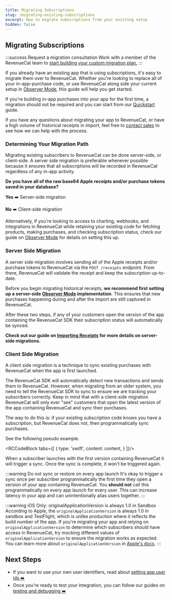 ```yaml
---
title: Migrating Subscriptions
slug: /migrating-existing-subscriptions
excerpt: How to migrate subscriptions from your existing setup
hidden: false
---
```


## Migrating Subscriptions

:::success Request a migration consultation
Work with a member of the RevenueCat team to [start building your custom migration plan.](https://www.revenuecat.com/request-a-migration-plan?utm_source=migrationdocs&utm_medium=web&utm_campaign=formfill)
:::

If you already have an existing app that is using subscriptions, it's easy to migrate them over to RevenueCat.
Whether you're looking to replace all of your in-app-purchase code, or use RevenueCat along side your current setup in [Observer Mode](/migrating-to-revenuecat/observer-mode), this guide will help you get started.

If you're building in-app purchases into your app for the first time, a migration should not be required and you can start from our [Quickstart](/getting-started/quickstart) guide.

If you have any questions about migrating your app to RevenueCat, or have a high volume of historical receipts in import, feel free to [contact sales](https://www.revenuecat.com/demo/) to see how we can help with the process.

### Determining Your Migration Path

Migrating existing subscribers to RevenueCat can be done server-side, or client-side. A server side migration is preferable whenever possible because it ensures that all subscriptions will be recorded in RevenueCat regardless of any in-app activity.

**Do you have all of the raw base64 Apple receipts and/or purchase tokens saved in your database?**

**Yes** ➡️ Server-side migration

**No** ➡️ Client-side migration

Alternatively, if you're looking to access to charting, webhooks, and integrations in RevenueCat while retaining your existing code for fetching products, making purchases, and checking subscription status, check our guide on [Observer Mode](/migrating-to-revenuecat/observer-mode) for details on setting this up.

### Server Side Migration

A server side migration involves sending all of the Apple receipts and/or purchase tokens to RevenueCat via the `POST /receipts` endpoint. From there, RevenueCat will validate the receipt and keep the subscription up-to-date.

Before you begin migrating historical receipts, **we recommend first setting up a server-side [Observer Mode](/migrating-to-revenuecat/observer-mode) implementation**. This ensures that new purchases happening during and after the import are still captured in RevenueCat.

After these two steps, if any of your customers open the version of the app containing the RevenueCat SDK their subscription status will automatically be synced.

**Check out our guide on [Importing Receipts](/migrating-to-revenuecat/migrating-existing-subscriptions/receipt-imports) for more details on server-side migrations.**

### Client Side Migration

A client side migration is a technique to sync existing purchases with RevenueCat when the app is first launched.

The RevenueCat SDK will automatically detect new transactions and sends them to RevenueCat. However, when migrating from an older system, you need to tell the RevenueCat SDK to sync to ensure we are tracking your subscribers correctly. Keep in mind that with a client-side migration RevenueCat will only ever "see" customers that open the latest version of the app containing RevenueCat and sync their purchases.

The way to do this is: if your existing subscription code knows you have a subscription, but RevenueCat does not, then programmatically sync purchases.

See the following pseudo example.



<RCCodeBlock tabs={[
    {
        type: 'swift',
        content: content,
    }
]}/>

When a subscriber launches with the first version containing RevenueCat it will trigger a sync. Once the sync is complete, it won't be triggered again.

:::warning Do not sync or restore on every app launch
It's okay to trigger a sync once per subscriber programmatically the first time they open a version of your app containing RevenueCat. You **should not** call this programmatically on every app launch for every user. This can increase latency in your app and can unintentionally alias users together.
:::

:::warning iOS Only: originalApplicationVersion is always 1.0 in Sandbox
According to Apple, the `originalApplicationVersion` is always 1.0 in sandbox and TestFlight, which is unlike production where it reflects the build number of the app. If you're migrating your app and relying on `originalApplicationVersion` to determine which subscribers should have access in RevenueCat, try mocking different values of `originalApplicationVersion` to ensure the migration works as expected. You can learn more about `originalApplicationVersion` in [Apple's docs](https://developer.apple.com/library/archive/releasenotes/General/ValidateAppStoreReceipt/Chapters/ReceiptFields.html).
:::

## Next Steps

- If you want to use your own user identifiers, read about [setting app user ids ➡️](/customers/user-ids)
- Once you're ready to test your integration, you can follow our guides on [testing and debugging ➡️](/test-and-launch/debugging)

